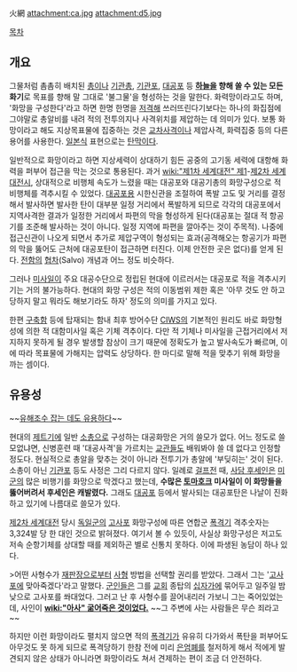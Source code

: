 火網
attachment:ca.jpg
attachment:d5.jpg

[[목차]]
== 개요 ==
그물처럼 촘촘히 배치된 [[총]]이나 [[기관총]], [[기관포]], [[대공포]] 등 '''[[하늘]]을 향해 쏠 수 있는 모든 화기'''로 목표를 향해 말 그대로 '불그물'을 형성하는 것을 말한다. 화력망이라고도 하며, '화망을 구성한다'라고 하면 한명 한명을 [[저격]]해 쓰러뜨린다기보다는 하나의 화집점에 그야말로 총알비를 내려 적의 전투의지나 사격위치를 제압하는 데 의미가 있다. 보통 화망이라고 해도 지상목표물에 집중하는 것은 [[교차사격]]이나 제압사격, 화력집중 등의 다른 용어를 사용한다. [[일본]]식 표현으로는 [[탄막]]이다.

일반적으로 화망이라고 하면 지상세력이 상대하기 힘든 공중의 고기동 세력에 대항해 화력을 퍼부어 접근을 막는 것으로 통용된다. 과거 [[wiki:"제1차 세계대전" 제1]]-[[제2차 세계대전]]시, 상대적으로 비행체 속도가 느렸을 때는 대공포와 대공기총의 화망구성으로 적 비행체를 격추시킬 수 있었다. [[대공포]]용 시한신관을 조절하여 폭발 고도 및 거리를 결정해서 발사하면 발사한 탄이 대부분 일정 거리에서 폭발하게 되므로 각각의 대공포에서 지역사격한 결과가 일정한 거리에서 파편의 막을 형성하게 된다(대공포는 절대 적 항공기를 조준해 발사하는 것이 아니다. 일정 지역에 파편을 깔아주는 것이 주목적). 나중에 접근신관이 나오게 되면서 추가로 제압구역이 형성되는 효과(공격해오는 항공기가 파편의 막을 뚫어도 근처에 대공포탄이 접근하면 터진다. 이제 안전한 곳은 없다)를 얻게 된다. [[전함]]의 [[협차]](Salvo) 개념과 어느 정도 비슷하다.

그러나 [[미사일]]이 주요 대공수단으로 정립된 현대에 이르러서는 대공포로 적을 격추시키기는 거의 불가능하다. 현대의 화망 구성은 적의 이동범위 제한 혹은 '아무 것도 안 하고 당하지 말고 뭐라도 해보기라도 하자' 정도의 의미를 가지고 있다.

한편 [[구축함]] 등에 탑재되는 함내 최후 방어수단 [[CIWS]]의 기본적인 원리도 바로 화망형성에 의한 적 대함미사일 혹은 기체 격추이다. 다만 적 기체나 미사일을 근접거리에서 저지하지 못하게 될 경우 발생할 참상이 크기 때문에 정확도가 높고 발사속도가 빠르며, 이에 따라 목표물에 가해지는 압력도 상당하다. 한 마디로 말해 적을 맞추기 위해 화망을 까는 셈이다.

== 유용성 ==
~~[http://gall.dcinside.com/board/view/?id=arm&no=286690 유해조수 잡는 데도 유용하다]~~

현대의 [[제트기]]에 일반 [[소총]]으로 구성하는 대공화망은 거의 쓸모가 없다. 어느 정도로 쓸모없냐면, 신병훈련 때 '대공사격'을 가르치는 [[교관]]들도 배워봐야 쓸 데 없다고 인정할 정도다. 현실적으로 총알을 맞추는 것이 아니라 전투기가 총알에 '부딪히는' 것이 된다. 소총이 아닌 [[기관포]] 등도 사정은 그리 다르지 않다. 일례로 [[걸프전]] 때, [[사담 후세인]]은 [[미군]]의 많은 비행기를 화망으로 막겠다고 했는데, '''수많은 [[토마호크]] 미사일이 이 화망들을 뚫어버려서 후세인은 캐발렸다.''' 그래도 [[대공포]] 등에서 발사되는 대공포탄은 나날이 진화하고 있기에 나름대로 쓸모가 있다. 

[[제2차 세계대전]] 당시 [[독일군]]의 [[고사포]] 화망구성에 따른 연합군 [[폭격기]] 격추숫자는 3,324발 당 한 대인 것으로 밝혀졌다. 여기서 볼 수 있듯이, 사실상 화망구성은 저고도 저속 순항기체를 상대할 때를 제외하곤 별로 신통치 못하다. 이에 파생된 농담이 하나 있다. 

>어떤 사형수가 [[재판장]]으로부터 [[사형]] 방법을 선택할 권리를 받았다. 그래서 그는 '[[고사포]]에 맞아죽겠다'라고 말했다. [[군인]]들은 그를 [[교회]] 종탑의 [[십자가]]에 묶어두고 일주일 밤낮으로 고사포를 쏴대었다. 그러고 난 후 사형수를 끌어내리러 가보니 그는 죽어있었는데, 사인이 '''[[wiki:"아사" 굶어죽은 것이었다.]]''' ~~그 주변에 사는 사람들은 무슨 죄라고~~

하지만 이런 화망이라도 펼치지 않으면 적의 [[폭격기]]가 유유히 다가와서 폭탄을 퍼부어도 아무것도 못 하게 되므로 폭격당하기 한참 전에 미리 [[은엄폐]]를 철저하게 해서 적에게 발견되지 않은 상태가 아니라면 화망이라도 쳐서 견제하는 편이 조금 더 안전하다.
